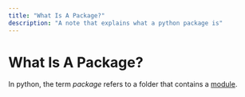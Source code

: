 ```yaml
---
title: "What Is A Package?"
description: "A note that explains what a python package is"
---
```


<Tag tag="Programming"/>

# What Is A Package?

<TimeStamp updated="February 27, 2022, 9:20  PM ET"/>

In python, the term _package_ refers to a folder 
that contains a [module](/what-is-a-module).